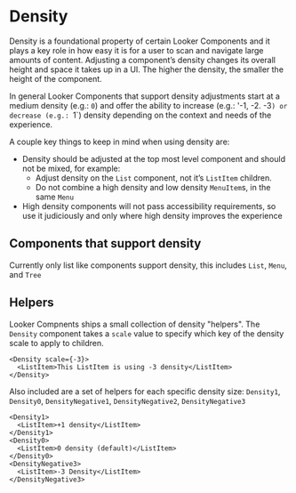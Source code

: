
<Meta title="Foundations/Density" />

# Density

Density is a foundational property of certain Looker Components and it plays a key role in how easy it is for a user to scan and navigate large amounts of content. Adjusting a component’s density changes its overall height and space it takes up in a UI. The higher the density, the smaller the height of the component.

In general Looker Components that support density adjustments start at a medium density (e.g.: `0`) and offer the ability to increase (e.g.: '-1, -2. -3`) or decrease (e.g.: `1`) density depending on the context and needs of the experience.

A couple key things to keep in mind when using density are:

- Density should be adjusted at the top most level component and should not be mixed, for example:
  - Adjust density on the `List` component, not it’s `ListItem` children.
  - Do not combine a high density and low density `MenuItem`s, in the same `Menu`
- High density components will not pass accessibility requirements, so use it judiciously and only where high density improves the experience

## Components that support density

Currently only list like components support density, this includes `List`, `Menu`, and `Tree`

<DensityTable />

## Helpers

Looker Compnents ships a small collection of density "helpers". The `Density` component takes a `scale` value to specify which key of the density scale to apply to children.

```
<Density scale={-3}>
  <ListItem>This ListItem is using -3 density</ListItem>
</Density>
```

Also included are a set of helpers for each specific density size: `Density1`, `Density0`, `DensityNegative1`, `DensityNegative2`, `DensityNegative3`

```
<Density1>
  <ListItem>+1 density</ListItem>
</Density1>
<Density0>
  <ListItem>0 density (default)</ListItem>
</Density0>
<DensityNegative3>
  <ListItem>-3 Density</ListItem>
</DensityNegative3>
```
